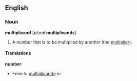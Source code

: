 ==English==
===Noun===
'''multiplicand''' (''plural'' '''multiplicands''')

#<!--Def1-->{{arithmetic}} A number that is to be multiplied by another (the [[multiplier]]).

====Translations====

'''number'''<!--Def1-->
{{top}}
*French: [[multiplicande]] ''m''
{{mid}}
{{bottom}}